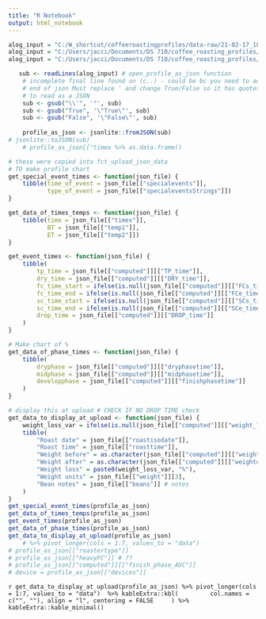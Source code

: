 ```yaml
---
title: "R Notebook"
output: html_notebook
---
```


```r
alog_input = "C:/W_shortcut/coffeeroastingprofiles/data-raw/21-02-17_1840_ZambiaKasama_1stcrack.alog"
alog_input = "C:/Users/jacci/Documents/DS 710/coffee_roasting_profiles/data-raw/21-02-17_1840_ZambiaKasama_1stcrack.alog"
alog_input = "C:/Users/jacci/Documents/DS 710/coffee_roasting_profiles/data-raw/21-02-25_1709_DR_RedHoney.alog"
```

```r
   sub <- readLines(alog_input) # open_profile_as_json function
    # incomplete final line found on (c..) - could be bc you need to add line at
    # end of json Must replace ' and change True/False so it has quotes in order
    # to read as a JSON
    sub <- gsub("\\'", '"', sub)
    sub <- gsub("True", '\"True\"', sub)
    sub <- gsub("False", '\"False\"', sub)
    
    profile_as_json <- jsonlite::fromJSON(sub)
# jsonlite::toJSON(sub)
    # profile_as_json[["timex %>% as.data.frame()
```
```r
# these were copied into fct_upload_json_data
# TO make profile chart
get_special_event_times <- function(json_file) {
    tibble(time_of_event = json_file[["specialevents"]],
           type_of_event = json_file[["specialeventsStrings"]])
}

get_data_of_times_temps <- function(json_file) {
    tibble(time = json_file[["timex"]],
           BT = json_file[["temp1"]],
           ET = json_file[["temp2"]])
}

get_event_times <- function(json_file) {
    tibble(
        tp_time = json_file[["computed"]][["TP_time"]],
        dry_time = json_file[["computed"]][["DRY_time"]],
        fc_time_start = ifelse(is.null(json_file[["computed"]][["FCs_time"]]), 0, json_file[["computed"]][["FCs_time"]]),
        fc_time_end = ifelse(is.null(json_file[["computed"]][["FCe_time"]]), 0, json_file[["computed"]][["FCe_time"]]),
        sc_time_start = ifelse(is.null(json_file[["computed"]][["SCs_time"]]), 0, json_file[["computed"]][["SCs_time"]]),
        sc_time_end = ifelse(is.null(json_file[["computed"]][["SCe_time"]]), 0, json_file[["computed"]][["SCe_time"]]),
        drop_time = json_file[["computed"]][["DROP_time"]]
    )
}

# Make chart of %
get_data_of_phase_times <- function(json_file) {
    tibble(
        dryphase = json_file[["computed"]][["dryphasetime"]],
        midphase = json_file[["computed"]][["midphasetime"]],
        developphase = json_file[["computed"]][["finishphasetime"]]
    )
}

# display this at upload # CHECK IF NO DROP TIME check
get_data_to_display_at_upload <- function(json_file) {
    weight_loss_var = ifelse(is.null(json_file[["computed"]][["weight_loss"]]), 0, json_file[["computed"]][["weight_loss"]])
    tibble(
        "Roast date" = json_file[["roastisodate"]],
        "Roast time" = json_file[["roasttime"]],
        "Weight before" = as.character(json_file[["computed"]][["weightin"]]),
        "Weight after" = as.character(json_file[["computed"]][["weightout"]]),
        "Weight loss" = paste0(weight_loss_var, "%"),
        "Weight units" = json_file[["weight"]][3],
        "Bean notes" = json_file[["beans"]] # notes
    )
}
get_special_event_times(profile_as_json)
get_data_of_times_temps(profile_as_json)
get_event_times(profile_as_json)
get_data_of_phase_times(profile_as_json)
get_data_to_display_at_upload(profile_as_json)    
    # %>% pivot_longer(cols = 1:7, values_to = "data")
# profile_as_json[["roastertype"]]
# profile_as_json[["heavyFC"]] # ??
# profile_as_json[["computed"]][["finish_phase_AUC"]]
# device = profile_as_json[["devices"]]
```
```r
get_data_to_display_at_upload(profile_as_json) %>% pivot_longer(cols = 1:7, values_to = "data")  %>% kableExtra::kbl(
        col.names = c("", ""), align = "l", centering = FALSE
    ) %>%  kableExtra::kable_minimal()
    ```
